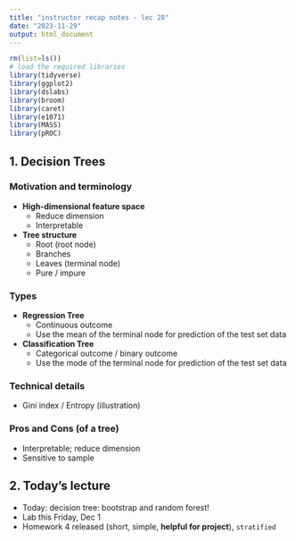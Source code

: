 ```yaml
---
title: "instructor recap notes - lec 28"
date: "2023-11-29"
output: html_document
---
```


```r
rm(list=ls())
# load the required libraries
library(tidyverse)
library(ggplot2)
library(dslabs)
library(broom)
library(caret)
library(e1071)
library(MASS)
library(pROC)
```

## 1. Decision Trees


### Motivation and terminology

- **High-dimensional feature space**
  - Reduce dimension
  - Interpretable 
- **Tree structure**
  - Root (root node)
  - Branches
  - Leaves (terminal node)
  - Pure / impure

### Types

- **Regression Tree**
  - Continuous outcome
  - Use the mean of the terminal node for prediction of the test set data
- **Classification Tree**
  - Categorical outcome / binary outcome
  - Use the mode of the terminal node for prediction of the test set data
  
  
### Technical details

- Gini index / Entropy (illustration)


### Pros and Cons (of a tree)

- Interpretable; reduce dimension
- Sensitive to sample




## 2. Today's lecture
- Today: decision tree: bootstrap and random forest! 
- Lab this Friday, Dec 1 
- Homework 4 released (short, simple, **helpful for project**), `stratified` 


